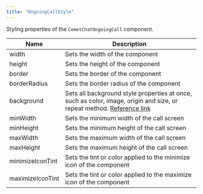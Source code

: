 ```yaml
---
title: "OngoingCallStyle"
---
```


Styling properties of the `CometChatOngoingCall` component.

| Name             | Description                                                                                                                                                                          |
| ---------------- | ------------------------------------------------------------------------------------------------------------------------------------------------------------------------------------ |
| width            | Sets the width of the component                                                                                                                                                      |
| height           | Sets the height of the component                                                                                                                                                     |
| border           | Sets the border of the component                                                                                                                                                     |
| borderRadius     | Sets the border radius of the component                                                                                                                                              |
| background       | Sets all background style properties at once, such as color, image, origin and size, or repeat method. [Reference link](https://developer.mozilla.org/en-US/docs/Web/CSS/background) |
| minWidth         | Sets the minimum width of the call screen                                                                                                                                            |
| minHeight        | Sets the minimum height of the call screen                                                                                                                                           |
| maxWidth         | Sets the maximum width of the call screen                                                                                                                                            |
| maxHeight        | Sets the maximum height of the call screen                                                                                                                                           |
| minimizeIconTint | Sets the tint or color applied to the minimize icon of the component                                                                                                                 |
| maximizeIconTint | Sets the tint or color applied to the maximize icon of the component                                                                                                                 |
